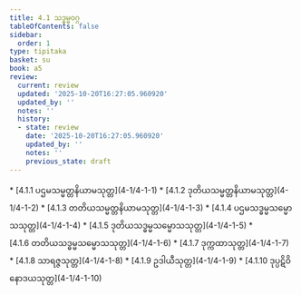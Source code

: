 ```yaml
---
title: 4.1 သဒ္ဓမ္မဝဂ္ဂ
tableOfContents: false
sidebar:
  order: 1
type: tipitaka
basket: su
book: a5
review:
  current: review
  updated: '2025-10-20T16:27:05.960920'
  updated_by: ''
  notes: ''
  history:
  - state: review
    date: '2025-10-20T16:27:05.960920'
    updated_by: ''
    notes: ''
    previous_state: draft
---
```



<DynamicBreadcrumb />


<ReviewStatus review={frontmatter.review} showDetails={true} />

<HypothesisAnnotation frontmatter={frontmatter} />



<TableOfContents book="a5" section="4.1">
* [4.1.1 ပဌမသမ္မတ္တနိယာမသုတ္တ](4-1/4-1-1)
* [4.1.2 ဒုတိယသမ္မတ္တနိယာမသုတ္တ](4-1/4-1-2)
* [4.1.3 တတိယသမ္မတ္တနိယာမသုတ္တ](4-1/4-1-3)
* [4.1.4 ပဌမသဒ္ဓမ္မသမ္မောသသုတ္တ](4-1/4-1-4)
* [4.1.5 ဒုတိယသဒ္ဓမ္မသမ္မောသသုတ္တ](4-1/4-1-5)
* [4.1.6 တတိယသဒ္ဓမ္မသမ္မောသသုတ္တ](4-1/4-1-6)
* [4.1.7 ဒုက္ကထာသုတ္တ](4-1/4-1-7)
* [4.1.8 သာရဇ္ဇသုတ္တ](4-1/4-1-8)
* [4.1.9 ဥဒါယီသုတ္တ](4-1/4-1-9)
* [4.1.10 ဒုပ္ပဋိဝိနောဒယသုတ္တ](4-1/4-1-10)
</TableOfContents>
